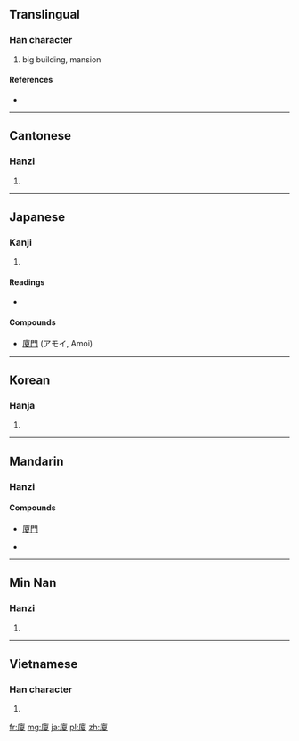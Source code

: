 {{also|厦}}
==Translingual==

===Han character===
{{Han char|rn=53|rad=广|as=10|sn=13|four=0024<sub>7</sub>|canj=戈一山水 (IMUE)}}

# big building, mansion

====References====
* {{Han ref|kx=0349.070|dkj=09435|dj=0659.310|hdz=20894.180|uh=5EC8|ud=24264|bh=B748|bd=46920}}

----

==Cantonese==

===Hanzi===
{{yue-hanzi|jyut=|y=ha6|sim=厦}}

# {{defn|Cantonese|sort=广10}}

----

==Japanese==

===Kanji===
{{ja-kanji|grade=|rs=广10}}

# {{defn|Japanese|sort=广10}}

====Readings====
* {{ja-readings|on=[[か]] (ka), [[さ]] (sa)|kun=[[いえ]] (ie), [[ひさし]] (hisashi)}}

====Compounds====
* [[廈門]] (アモイ, Amoi)

----

==Korean==

===Hanja===
{{ko-hanja|hangeul=하|rv=ha|mr=ha}}

# {{defn|Korean|sort=广10}}

----

==Mandarin==

===Hanzi===
{{cmn-hanzi|sim=厦|pin=[[xià]] ([[xia4]]), [[shà]], ([[sha4]])|wg=hsia<sup>4</sup>, sha<sup>4</sup>}}

====Compounds====
* [[廈門]]

* {{defn|Mandarin|sort=广10}}

----

==Min Nan==

===Hanzi===
{{nan-hanzi|poj=hā, ē}}

# {{defn|Min Nan}}

----

==Vietnamese==

===Han character===
{{vi-hantu|[[hạ]], [[hè]]|rs=广10}}

# {{defn|Vietnamese|sort=广10}}

[[fr:廈]]
[[mg:廈]]
[[ja:廈]]
[[pl:廈]]
[[zh:廈]]